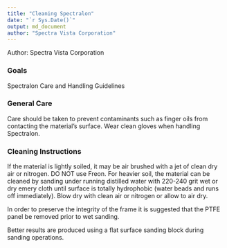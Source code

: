 ```yaml
---
title: "Cleaning Spectralon"
date: "`r Sys.Date()`"
output: md_document
author: "Spectra Vista Corporation"
---
```


Author: Spectra Vista Corporation

### Goals

Spectralon Care and Handling Guidelines

### General Care

Care should be taken to prevent contaminants such as finger oils from contacting the material’s surface. Wear clean gloves when handling Spectralon.

### Cleaning Instructions

If the material is lightly soiled, it may be air brushed with a jet of clean dry air or nitrogen. DO NOT use Freon. For heavier soil, the material can be cleaned by sanding under running distilled water with 220-240 grit wet or dry emery cloth until surface is totally hydrophobic (water beads and runs off immediately). Blow dry with clean air or nitrogen or allow to air dry.

In order to preserve the integrity of the frame it is suggested that the PTFE panel be removed prior to wet sanding.

Better results are produced using a flat surface sanding block during sanding
operations.